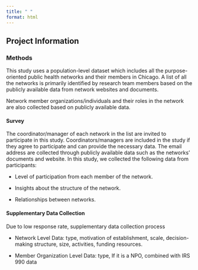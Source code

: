 ```yaml
---
title: " "
format: html
---
```


## Project Information

### Methods

This study uses a population-level dataset which includes all the purpose-oriented public health networks and their members in Chicago. A list of all the networks is primarily identified by research team members based on the publicly available data from network websites and documents. 

Network member organizations/individuals and their roles in the network are also collected based on publicly available data.

#### Survey

The coordinator/manager of each network in the list are invited to participate in this study. Coordinators/managers are included in the study if they agree to participate and can provide the necessary data. The email address are collected through publicly available data such as the networks’ documents and website. In this study, we collected the following data from participants:

-   Level of participation from each member of the network.

-   Insights about the structure of the network.

-   Relationships between networks.

#### Supplementary Data Collection

Due to low response rate, supplementary data collection process

-   Network Level Data: type, motivation of establishment, scale, decision-making structure, size, activities, funding resources.

-   Member Organization Level Data: type, If it is a NPO, combined with IRS 990 data

\
